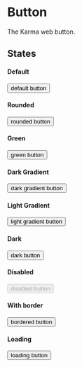 
<Meta title="Components|Button" component={Button} />

# Button

The Karma web button.

## States

#### Default

<Preview>
  <Story name="default">
    <Button radius="default" background="green">default button</Button>
  </Story>
</Preview>

#### Rounded

<Preview>
  <Story name="rounded">
    <Button radius="rounded" background="green">rounded button</Button>
  </Story>
</Preview>

#### Green

<Preview>
  <Story name="green">
    <Button background="green">green button</Button>
  </Story>
</Preview>

#### Dark Gradient

<Preview>
  <Story name="darkGradient">
    <Button background="darkGradient">dark gradient button</Button>
  </Story>
</Preview>

#### Light Gradient

<Preview>
  <Story name="lightGradient">
    <Button background="lightGradient">light gradient button</Button>
  </Story>
</Preview>

#### Dark

<Preview>
  <Story name="dark">
    <Button background="dark">dark button</Button>
  </Story>
</Preview>

#### Disabled

<Preview>
  <Story name="disabled">
    <Button background="green" disabled>disabled button</Button>
  </Story>
</Preview>

#### With border

<Preview>
  <Story name="bordered">
    <div style={{background: '#333', padding: '20px'}}>
      <Button border>bordered button</Button>
    </div>
  </Story>
</Preview>

#### Loading

<Preview>
  <Story name="loading">
    <Button background="green" loading>loading button</Button>
  </Story>
</Preview>